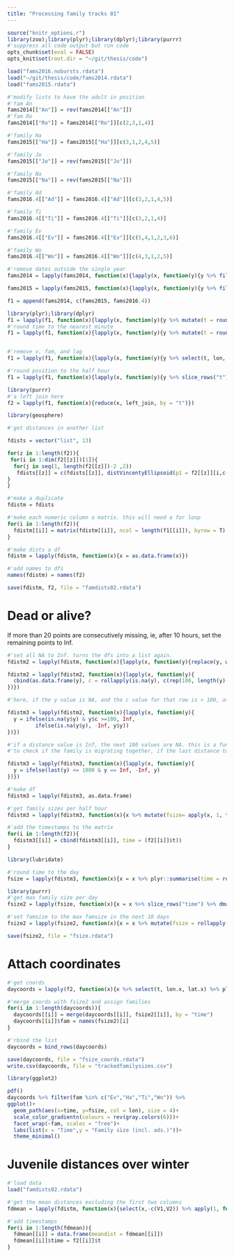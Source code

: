 ```yaml
---
title: "Processing family tracks 01"
---
```

  
```r
source("knitr_options.r")
library(zoo);library(plyr);library(dplyr);library(purrr)
#'suppress all code output but run code
opts_chunk$set(eval = FALSE)
opts_knit$set(root.dir = "~/git/thesis/code")
```

```r
load("fams2016.nobursts.rdata")
load("~/git/thesis/code/fams2014.rdata")
load("fams2015.rdata")
```


```r
#'modify lists to have the adult in position
#'fam An
fams2014[["An"]] = rev(fams2014[["An"]])
#'fam Ro
fams2014[["Ro"]] = fams2014[["Ro"]][c(2,3,1,4)]

#'family Ha
fams2015[["Ha"]] = fams2015[["Ha"]][c(3,1,2,4,5)]

#'family Jo
fams2015[["Jo"]] = rev(fams2015[["Jo"]])

#'family Na
fams2015[["Na"]] = rev(fams2015[["Na"]])

#'family Ad
fams2016.4[["Ad"]] = fams2016.4[["Ad"]][c(3,2,1,4,5)]

#'family Ti
fams2016.4[["Ti"]] = fams2016.4[["Ti"]][c(3,2,1,4)]

#'family Ev
fams2016.4[["Ev"]] = fams2016.4[["Ev"]][c(5,4,1,2,3,6)]

#'family Wo
fams2016.4[["Wo"]] = fams2016.4[["Wo"]][c(4,3,1,2,5)]
```

```r
#'remove dates outside the single year
fams2014 = lapply(fams2014, function(x){lapply(x, function(y){y %>% filter(t < "2014-04-01")})})

fams2015 = lapply(fams2015, function(x){lapply(x, function(y){y %>% filter(t < "2015-04-01")})})
```


```r
f1 = append(fams2014, c(fams2015, fams2016.4))
```


```r
library(plyr);library(dplyr)
f1 = lapply(f1, function(x){lapply(x, function(y){y %>% mutate(t = round_date(t, "30 minute"))})})
#'round time to the nearest minute
f1 = lapply(f1, function(x){lapply(x, function(y){y %>% mutate(t = round_date(t, "30 minute"))})})


#'remove v, fam, and lag
f1 = lapply(f1, function(x){lapply(x, function(y){y %>% select(t, lon, lat)})})

#'round position to the half hour
f1 = lapply(f1, function(x){lapply(x, function(y){y %>% slice_rows("t") %>% dmap(function(x) mean(x, na.rm = T))})})
```

```r
library(purrr)
#'a left join here
f2 = lapply(f1, function(x){reduce(x, left_join, by = "t")})
```

```r
library(geosphere)

#'get distances in another list

fdists = vector("list", 13)

for(z in 1:length(f2)){
 for(i in 1:dim(f2[[z]])[1]){
  for(j in seq(1, length(f2[[z]])-2 ,2))
   fdists[[z]] = c(fdists[[z]], distVincentyEllipsoid(p1 = f2[[z]][i,c(2,3)], p2 = f2[[z]][i,c(j+1,j+2)]))
}
}
```

```r
#'make a duplicate
fdistm = fdists

#'make each numeric column a matrix. this will need a for loop
for(i in 1:length(f2)){
  fdistm[[i]] = matrix(fdistm[[i]], ncol = length(f1[[i]]), byrow = T)
}
```

```r
#'make dists a df
fdistm = lapply(fdistm, function(x){x = as.data.frame(x)})

#'add names to dfs
names(fdistm) = names(f2)
```

```r
save(fdistm, f2, file = "famdists02.rdata")
```

# Dead or alive?

If more than 20 points are consecutively missing, ie, after 10 hours, set the remaining points to Inf.

```r
#'set all NA to Inf. turns the dfs into a list again.
fdistm2 = lapply(fdistm, function(x){lapply(x, function(y){replace(y, which(is.na(y)), NA)})})
```

```r
fdistm2 = lapply(fdistm2, function(x){lapply(x, function(y){
  cbind(as.data.frame(y), c = rollapply(is.na(y), c(rep(100, length(y)-100), seq(100,1)), sum, align = "left"))
})})
```

```r
#'here, if the y value is NA, and the c value for that row is > 100, assign that value and all following to Inf. if the value is NA, and the c value is < 100, assign -Inf.

fdistm3 = lapply(fdistm2, function(x){lapply(x, function(y){
  y = ifelse(is.na(y$y) & y$c >=100, Inf,
         ifelse(is.na(y$y), -Inf, y$y))
})})
```

```r
#'if a distance value is Inf, the next 100 values are NA. this is a function of the logger, not the goose, but values of Inf are indistinguishable from values above 250m. 
#'to check if the family is migrating together, if the last distance to each goose is less than 1000m (very generous), set all Inf to -Inf, which indicates logger error, rather than juvenile dispersal.

fdistm3 = lapply(fdistm3, function(x){lapply(x, function(y){
  y = ifelse(last(y) <= 1000 & y == Inf, -Inf, y)
})})
```

```r
#'make df
fdistm3 = lapply(fdistm3, as.data.frame)

#'get family sizes per half hour
fdistm3 = lapply(fdistm3, function(x){x %>% mutate(fsize= apply(x, 1, function(y){sum(y<1250)}))})
```



```r
#'add the timestamps to the matrix
for(i in 1:length(f2)){
  fdistm3[[i]] = cbind(fdistm3[[i]], time = (f2[[i]]$t))
}

library(lubridate)

#'round time to the day
fsize = lapply(fdistm3, function(x){x = x %>% plyr::summarise(time = round_date(time, "day"), fsize)})
```

```r
library(purrr)
#'get max family size per day
fsize2 = lapply(fsize, function(x){x = x %>% slice_rows("time") %>% dmap(max)})

#'set famsize to the max famsize in the next 10 days
fsize2 = lapply(fsize2, function(x){x = x %>% mutate(fsize = rollapply(fsize, c(rep(30, dim(x)[1]-30), seq(30,1)), max, align = "left"))})
```

```r
save(fsize2, file = "fsize.rdata")
```

# Attach coordinates

```r
#'get coords
daycoords = lapply(f2, function(x){x %>% select(t, lon.x, lat.x) %>% plyr::summarise(time = round_date(t, "day"), lon = lon.x, lat = lat.x)})

#'merge coords with fsize2 and assign families
for(i in 1:length(daycoords)){
  daycoords[[i]] = merge(daycoords[[i]], fsize2[[i]], by = "time")
  daycoords[[i]]$fam = names(fsize2)[i]
}

#'rbind the list
daycoords = bind_rows(daycoords)

save(daycoords, file = "fsize_coords.rdata")
write.csv(daycoords, file = "trackedfamilysizes.csv")
```

```r
library(ggplot2)

pdf()
daycoords %>% filter(fam %in% c("Ev","Ha","Ti","Wo")) %>%
ggplot()+
  geom_path(aes(x=time, y=fsize, col = lon), size = 4)+
  scale_color_gradientn(colours = rev(gray.colors(6)))+
  facet_wrap(~fam, scales = "free")+
  labs(list(x = "Time",y = "Family size (incl. ads.)"))+
  theme_minimal()
```

# Juvenile distances over winter

```r
#'load data
load("famdists02.rdata")

#'get the mean distances excluding the first two columns
fdmean = lapply(fdistm, function(x){select(x,-c(V1,V2)) %>% apply(1, function(y){mean(y, na.rm = T)})})

#'add timestamps
for(i in 1:length(fdmean)){
  fdmean[[i]] = data.frame(meandist = fdmean[[i]])
  fdmean[[i]]$time = f2[[i]]$t
}
```

